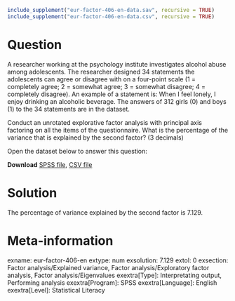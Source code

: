 ```{r, echo = FALSE, results = "hide"}
include_supplement("eur-factor-406-en-data.sav", recursive = TRUE)
include_supplement("eur-factor-406-en-data.csv", recursive = TRUE)
```

Question
========
A researcher working at the psychology institute investigates alcohol abuse among adolescents. The researcher designed 34 statements the adolescents can agree or disagree with on a four-point scale (1 = completely agree; 2 = somewhat agree; 3 = somewhat disagree; 4 = completely disagree). An example of a statement is: When I feel lonely, I enjoy drinking an alcoholic beverage. The answers of 312 girls (0) and boys (1) to the 34 statements are in the dataset. 

Conduct an unrotated explorative factor analysis with principal axis factoring on all the items of the questionnaire. What is the percentage of the variance that is explained by the second factor? (3 decimals)

Open the dataset below to answer this question:

**Download** [SPSS file](eur-factor-406-en-data.sav), [CSV file](eur-factor-406-en-data.csv)


Solution
========
The percentage of variance explained by the second factor is 7.129.


Meta-information
================
exname: eur-factor-406-en
extype: num
exsolution: 7.129
extol: 0
exsection: Factor analysis/Explained variance, Factor analysis/Exploratory factor analysis, Factor analysis/Eigenvalues
exextra[Type]: Interpretating output, Performing analysis
exextra[Program]: SPSS
exextra[Language]: English
exextra[Level]: Statistical Literacy